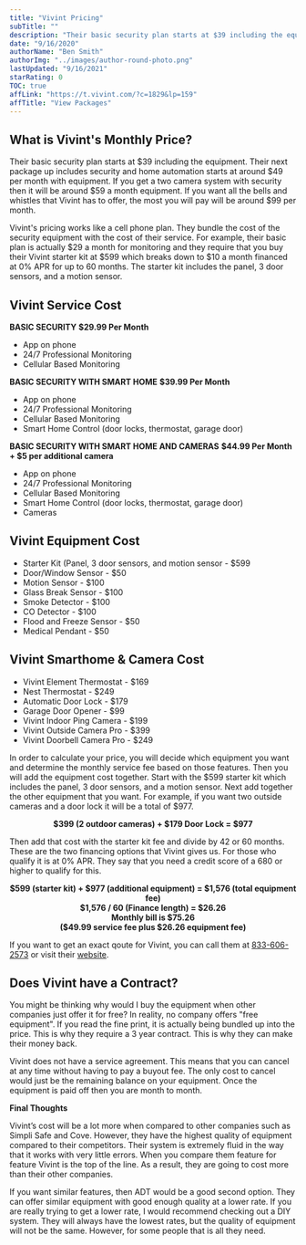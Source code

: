 ```yaml
---
title: "Vivint Pricing"
subTitle: ""
description: "Their basic security plan starts at $39 including the equipment. Their next package up includes security and home automation starts at around $49 per month with equipment."
date: "9/16/2020"
authorName: "Ben Smith"
authorImg: "../images/author-round-photo.png"
lastUpdated: "9/16/2021"
starRating: 0
TOC: true
affLink: "https://t.vivint.com/?c=1829&lp=159"
affTitle: "View Packages"
---
```


## What is Vivint's Monthly Price?

Their basic security plan starts at $39 including the equipment. Their next package up includes security and home automation starts at around $49 per month with equipment. If you get a two camera system with security then it will be around $59 a month equipment. If you want all the bells and whistles that Vivint has to offer, the most you will pay will be around $99 per month.

Vivint's pricing works like a cell phone plan. They bundle the cost of the security equipment with the cost of their service. For example, their basic plan is actually $29 a month for monitoring and they require that you buy their Vivint starter kit at $599 which breaks down to \$10 a month financed at 0% APR for up to 60 months. The starter kit includes the panel, 3 door sensors, and a motion sensor.

## Vivint Service Cost

**BASIC SECURITY**
**\$29.99 Per Month**

- App on phone
- 24/7 Professional Monitoring
- Cellular Based Monitoring

**BASIC SECURITY WITH SMART HOME**
**\$39.99 Per Month**

- App on phone
- 24/7 Professional Monitoring
- Cellular Based Monitoring
- Smart Home Control (door locks, thermostat, garage door)

**BASIC SECURITY WITH SMART HOME AND CAMERAS**
**$44.99 Per Month + $5 per additional camera**

- App on phone
- 24/7 Professional Monitoring
- Cellular Based Monitoring
- Smart Home Control (door locks, thermostat, garage door)
- Cameras

## Vivint Equipment Cost

- Starter Kit (Panel, 3 door sensors, and motion sensor - \$599
- Door/Window Sensor - \$50
- Motion Sensor - \$100
- Glass Break Sensor - \$100
- Smoke Detector - \$100
- CO Detector - \$100
- Flood and Freeze Sensor - \$50
- Medical Pendant - \$50

## Vivint Smarthome & Camera Cost

- Vivint Element Thermostat - \$169
- Nest Thermostat - \$249
- Automatic Door Lock - \$179
- Garage Door Opener - \$99
- Vivint Indoor Ping Camera - \$199
- Vivint Outside Camera Pro - \$399
- Vivint Doorbell Camera Pro - \$249

In order to calculate your price, you will decide which equipment you want and determine the monthly service fee based on those features. Then you will add the equipment cost together. Start with the $599 starter kit which includes the panel, 3 door sensors, and a motion sensor. Next add together the other equipment that you want. For example, if you want two outside cameras and a door lock it will be a total of $977.

<div align="center">
  <strong>$399 (2 outdoor cameras) + $179 Door Lock = $977</strong>
</div>

Then add that cost with the starter kit fee and divide by 42 or 60 months. These are the two financing options that Vivint gives us. For those who qualify it is at 0% APR. They say that you need a credit score of a 680 or higher to qualify for this.

<div align="center">
  <strong>
    $599 (starter kit) + $977 (additional equipment) = $1,576 (total equipment
    fee)
  </strong>
</div>
<div align="center">
  <strong>$1,576 / 60 (Finance length) = $26.26</strong>
</div>
<div align="center">
  <strong>Monthly bill is $75.26</strong>
</div>
<div align="center">
  <strong>($49.99 service fee plus $26.26 equipment fee)</strong>
</div>

If you want to get an exact qoute for Vivint, you can call them at [833-606-2573](tel:18336062573) or visit their [website](https://t.vivint.com/?c=1829&lp=159).

## Does Vivint have a Contract?

You might be thinking why would I buy the equipment when other companies just offer it for free? In reality, no company offers "free equipment". If you read the fine print, it is actually being bundled up into the price. This is why they require a 3 year contract. This is why they can make their money back.

Vivint does not have a service agreement. This means that you can cancel at any time without having to pay a buyout fee. The only cost to cancel would just be the remaining balance on your equipment. Once the equipment is paid off then you are month to month.

**Final Thoughts**

Vivint’s cost will be a lot more when compared to other companies such as Simpli Safe and Cove. However, they have the highest quality of equipment compared to their competitors. Their system is extremely fluid in the way that it works with very little errors. When you compare them feature for feature Vivint is the top of the line. As a result, they are going to cost more than their other companies.

If you want similar features, then ADT would be a good second option. They can offer similar equipment with good enough quality at a lower rate. If you are really trying to get a lower rate, I would recommend checking out a DIY system. They will always have the lowest rates, but the quality of equipment will not be the same. However, for some people that is all they need.
